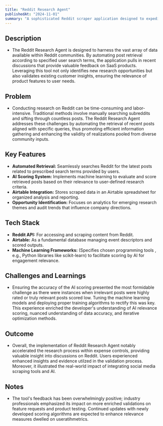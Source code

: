 ```yaml
---
title: "Reddit Research Agent"
publishedAt: "2024-11-01"
summary: "A sophisticated Reddit scraper application designed to expedite research by pulling user-defined search terms and fetching relevant posts, ultimately returning them scores to validate research context."
---
```


## **Description**
- The Reddit Research Agent is designed to harness the vast array of data available within Reddit communities. By automating post retrieval according to specified user search terms, the application pulls in recent discussions that provide valuable feedback on SaaS products. Leveraging this tool not only identifies new research opportunities but also validates existing customer insights, ensuring the relevance of product features to user needs.

## **Problem**
- Conducting research on Reddit can be time-consuming and labor-intensive. Traditional methods involve manually searching subreddits and sifting through countless posts. The Reddit Research Agent addresses these challenges by automating the retrieval of recent posts aligned with specific queries, thus promoting efficient information gathering and enhancing the validity of realizations pooled from diverse community inputs.

## **Key Features**
- **Automated Retrieval:** Seamlessly searches Reddit for the latest posts related to prescribed search terms provided by users.
- **AI Scoring System:** Implements machine learning to evaluate and score retrieved posts based on their relevance to user-defined research criteria.
- **Airtable Integration:** Stores scraped data in an Airtable spreadsheet for organized analysis and reporting.
- **Opportunity Identification:** Focuses on analytics for emerging research themes and audit trends that influence company directions.

## **Tech Stack**
- **Reddit API:** For accessing and scraping content from Reddit.
- **Airtable:** As a fundamental database managing event descriptors and scored outputs.
- **Machine Learning Frameworks:** (Specifies chosen programming tools , e.g., Python libraries like scikit-learn) to facilitate scoring by AI for engagement relevance.

## **Challenges and Learnings**
- Ensuring the accuracy of the AI scoring presented the most formidable challenge as there were instances when irrelevant posts were highly rated or truly relevant posts scored low. Tuning the machine learning models and deploying proper training algorithms to rectify this was key. This experience enriched the developer's understanding of AI relevance scoring, nuanced understanding of data accuracy, and iterative optimization methods.

## **Outcome**
- Overall, the implementation of Reddit Research Agent notably accelerated the research process within expense controls, providing valuable insight into discussions on Reddit. Users experienced enhanced insights and evidence utilzed in the validation process. Moreover, it illustrated the real-world impact of integrating social media scraping tools and AI.

## **Notes**
- The tool's feedback has been overwhelmingly positive; industry professionals emphasized its impact on more enriched validations on feature requests and product testing. Continued updates with newly developed scoring algorithms are expected to enhance relevance measures dwelled on useratihmetrics.